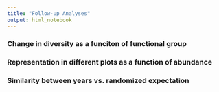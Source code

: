 ```yaml
---
title: "Follow-up Analyses"
output: html_notebook
---
```


### Change in diversity as a funciton of functional group

### Representation in different plots as a function of abundance

### Similarity between years vs. randomized expectation